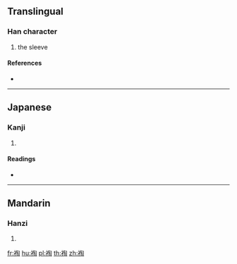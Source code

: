 {{character info/new}}
==Translingual==

===Han character===
{{Han char|rn=145|rad=衣|as=08|sn=14|four=|canj=LPOU}}

# the sleeve

====References====
* {{Han ref|kx=1118.210|dkj=34341|hdz=53099.110|uh=88EA|ud=35050}}

----

==Japanese==

===Kanji===
{{ja-kanji|grade=|rs=衣08}}

# {{defn|lang=ja|sort=衣08}}

====Readings====
* {{ja-readings|on=[[とう]] (tō), [[どう]] (dō)|kun=|nanori=}}

----

==Mandarin==

===Hanzi===
{{cmn-hanzi|pin=[[táo]] ([[tao2]])|wg=t'ao<sup>2</sup>}}

# {{defn|lang=cmn|sort=衣08}}

[[fr:裪]]
[[hu:裪]]
[[pl:裪]]
[[th:裪]]
[[zh:裪]]